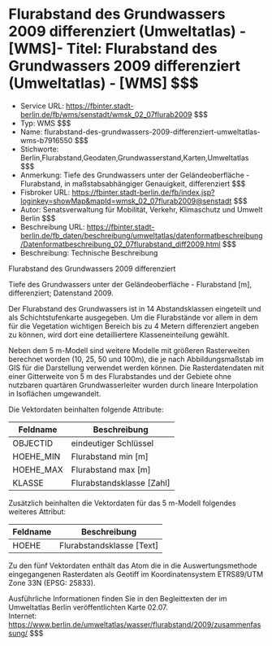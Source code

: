 # Flurabstand des Grundwassers 2009 differenziert (Umweltatlas) - [WMS]- Titel: Flurabstand des Grundwassers 2009 differenziert (Umweltatlas) - [WMS] $$$
- Service URL: https://fbinter.stadt-berlin.de/fb/wms/senstadt/wmsk_02_07flurab2009 $$$
- Typ: WMS $$$
- Name: flurabstand-des-grundwassers-2009-differenziert-umweltatlas-wms-b7916550 $$$
- Stichworte: Berlin,Flurabstand,Geodaten,Grundwasserstand,Karten,Umweltatlas $$$
- Anmerkung: Tiefe des Grundwassers unter der Geländeoberfläche - Flurabstand, in maßstabsabhängiger Genauigkeit, differenziert $$$
- Fisbroker URL: https://fbinter.stadt-berlin.de/fb/index.jsp?loginkey=showMap&mapId=wmsk_02_07flurab2009@senstadt $$$
- Autor: Senatsverwaltung für Mobilität, Verkehr, Klimaschutz und Umwelt Berlin $$$
- Beschreibung URL: https://fbinter.stadt-berlin.de/fb_daten/beschreibung/umweltatlas/datenformatbeschreibung/Datenformatbeschreibung_02_07flurabstand_diff2009.html $$$
- Beschreibung: Technische Beschreibung 

Flurabstand des Grundwassers 2009 differenziert

Tiefe des Grundwassers unter der Geländeoberfläche - Flurabstand \[m\], differenziert; Datenstand 2009.  
  
Der Flurabstand des Grundwassers ist in 14 Abstandsklassen eingeteilt und als Schichtstufenkarte ausgegeben. Um die Flurabstände vor allem in dem für die Vegetation wichtigen Bereich bis zu 4 Metern differenziert angeben zu können, wird dort eine detailliertere Klasseneinteilung gewählt.   
  
Neben dem 5 m-Modell sind weitere Modelle mit größeren Rasterweiten berechnet worden (10, 25, 50 und 100m), die je nach Abbildungsmaßstab im GIS für die Darstellung verwendet werden können. Die Rasterdatendaten mit einer Gitterweite von 5 m des Flurabstandes und der Gebiete ohne nutzbaren quartären Grundwasserleiter wurden durch lineare Interpolation in Isoflächen umgewandelt.  

Die Vektordaten beinhalten folgende Attribute: 

| **Feldname** | **Beschreibung**            |
| ------------ | --------------------------- |
| OBJECTID     | eindeutiger Schlüssel       |
| HOEHE\_MIN   | Flurabstand min \[m\]       |
| HOEHE\_MAX   | Flurabstand max \[m\]       |
| KLASSE       | Flurabstandsklasse \[Zahl\] |

Zusätzlich beinhalten die Vektordaten für das 5 m-Modell folgendes weiteres Attribut: 

| **Feldname** | **Beschreibung**            |
| ------------ | --------------------------- |
| HOEHE        | Flurabstandsklasse \[Text\] |

Zu den fünf Vektordaten enthält das Atom die in die Auswertungsmethode eingegangenen Rasterdaten als Geotiff im Koordinatensystem ETRS89/UTM Zone 33N (EPSG: 25833).

Ausführliche Informationen finden Sie in den Begleittexten der im Umweltatlas Berlin veröffentlichten Karte 02.07.  
Internet: https://www.berlin.de/umweltatlas/wasser/flurabstand/2009/zusammenfassung/ $$$
